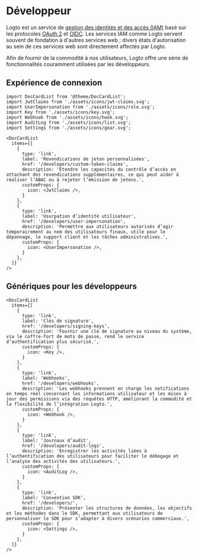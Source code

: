 # Développeur

Logto est un service de [gestion des identités et des accès (IAM)](https://auth.wiki/iam) basé sur les protocoles [OAuth 2](https://auth.wiki/oauth-2.0) et [OIDC](https://auth.wiki/openid-connect). Les services IAM comme Logto servent souvent de fondation à d'autres services web ; divers états d'autorisation au sein de ces services web sont directement affectés par Logto.

Afin de fournir de la commodité à nos utilisateurs, Logto offre une série de fonctionnalités couramment utilisées par les développeurs.

## Expérience de connexion

```mdx-code-block
import DocCardList from '@theme/DocCardList';
import JwtClaims from './assets/icons/jwt-claims.svg';
import UserImpersonation from './assets/icons/role.svg';
import Key from './assets/icons/key.svg';
import Webhook from './assets/icons/hook.svg';
import AuditLog from './assets/icons/list.svg';
import Settings from './assets/icons/gear.svg';

<DocCardList
  items={[
    {
      type: 'link',
      label: 'Revendications de jeton personnalisées',
      href: '/developers/custom-token-claims',
      description: 'Étendre les capacités du contrôle d’accès en attachant des revendications supplémentaires, ce qui peut aider à réaliser l’ABAC ou à rejeter l’émission de jetons.',
      customProps: {
        icon: <JwtClaims />,
      }
    },
    {
      type: 'link',
      label: 'Usurpation d’identité utilisateur',
      href: '/developers/user-impersonation',
      description: 'Permettre aux utilisateurs autorisés d’agir temporairement au nom des utilisateurs finaux, utile pour le dépannage, le support client et les tâches administratives.',
      customProps: {
        icon: <UserImpersonation />,
      }
    },
  ]}
/>
```

## Génériques pour les développeurs

```mdx-code-block
<DocCardList
  items={[
    {
      type: 'link',
      label: 'Clés de signature',
      href: '/developers/signing-keys',
      description: 'Fournir une clé de signature au niveau du système, via le coffre-fort de mots de passe, rend le service d’authentification plus sécurisé.',
      customProps: {
        icon: <Key />,
      }
    },
    {
      type: 'link',
      label: 'Webhooks',
      href: '/developers/webhooks',
      description: 'Les webhooks prennent en charge les notifications en temps réel concernant les informations utilisateur et les mises à jour des permissions via des requêtes HTTP, améliorant la commodité et la flexibilité de l’intégration Logto.',
      customProps: {
        icon: <Webhook />,
      }
    },
    {
      type: 'link',
      label: 'Journaux d’audit',
      href: '/developers/audit-logs',
      description: 'Enregistrer les activités liées à l’authentification des utilisateurs pour faciliter le débogage et l’analyse des activités des utilisateurs.',
      customProps: {
        icon: <AuditLog />,
      }
    },
    {
      type: 'link',
      label: 'Convention SDK',
      href: '/developers/',
      description: 'Présenter les structures de données, les objectifs et les méthodes dans le SDK, permettant aux utilisateurs de personnaliser le SDK pour s’adapter à divers scénarios commerciaux.',
      customProps: {
        icon: <Settings />,
      }
    },
  ]}
/>
```
